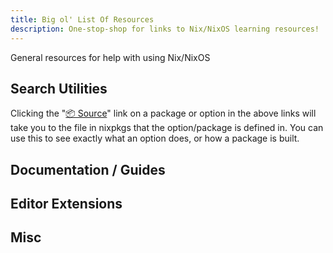 ```yaml
---
title: Big ol' List Of Resources
description: One-stop-shop for links to Nix/NixOS learning resources!
---
```



General resources for help with using Nix/NixOS

## Search Utilities

<LinkCard target="_blank" title="NixOS Option Search" description="Search for NixOS options to use in your config" href="https://search.nixos.org/options?channel=unstable" />
<LinkCard target="_blank" title="Nix Packages Search" description="Search for Nix packages to install" href="https://search.nixos.org/packages?channel=unstable&size=500" />

<Aside type="tip">
Clicking the "<u>📦 Source</u>" link on a package or option in the above links will take you to the file in nixpkgs that the option/package is defined in. You can use this to see exactly what an option does, or how a package is built.
</Aside>

<LinkCard target="_blank" title="Home Manager Option Search" description="Search for Home Manager options to use in your config" href="https://home-manager-options.extranix.com/?release=master" />

<LinkCard target="_blank" title="SourceGraph Nix Search" description="Search other people's configs for stuff to reference" href="https://sourcegraph.com/search?q=lang:Nix+-repo:NixOS/*+-repo:nix-community/*" />
<LinkCard target="_blank" title="Noogle" description="Search available builtins and other features of Nix the language" href="https://noogle.dev/q?limit=100" />

## Documentation / Guides

<LinkCard target="_blank" title="NixOS Manual" href="https://nixos.org/manual/nixos/stable/" description="Main documentation for NixOS"/>
<LinkCard target="_blank" title="NixOS Wiki" description="Unofficial user's wiki for NixOS" href="https://nixos.wiki/" />
<LinkCard target="_blank" title="Nix.dev Guide" description="Reference Manual for Nix" href="https://nix.dev/manual/nix/2.18/introduction" />
<LinkCard target="_blank" title="Determinate System Nix Guide" href="https://zero-to-nix.com/" description="Determinate System's Documentation For Nix"/>

## Editor Extensions

<LinkCard target="_blank" title="Nix Language for VSCode" href="https://marketplace.visualstudio.com/items?itemName=bbenoist.Nix" description="Provides syntax highlighting"/>
<LinkCard target="_blank" title="Alejandra integration for VSCode" href="https://marketplace.visualstudio.com/items?itemName=kamadorueda.alejandra" description="Integrates with the Alejandra CLI to auto-format"/>

## Misc

<LinkCard target="_blank" title="NixOS hardware" href="https://github.com/NixOS/nixos-hardware" description="Collection of configs for various hardware configurations"/>
<LinkCard target="_blank" title="Nixpkgs Issue Search" description="Issues in the nixpkgs repo, helpful for seeing if something is broken for someone else" href="https://github.com/NixOS/nixpkgs/issues?q=sort%3Aupdated-desc+is%3Aissue+is%3Aopen" />
<LinkCard target="_blank" title="My Config :)" href="https://github.com/Bwc9876/nix-conf" description="My own config that you could use for reference" /> 
